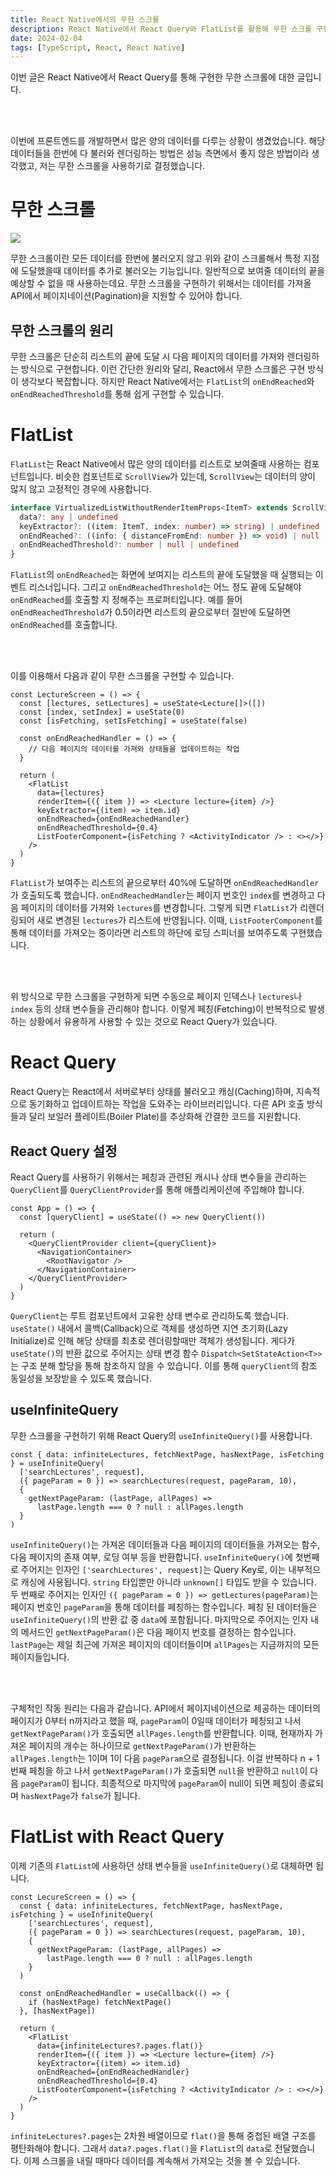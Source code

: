 ```yaml
---
title: React Native에서의 무한 스크롤
description: React Native에서 React Query와 FlatList를 활용해 무한 스크롤 구현하기
date: 2024-02-04
tags: [TypeScript, React, React Native]
---
```

이번 글은 React Native에서 React Query를 통해 구현한 무한 스크롤에 대한 글입니다.

<br /><br />

이번에 프론트엔드를 개발하면서 많은 양의 데이터를 다루는 상황이 생겼었습니다.
해당 데이터들을 한번에 다 불러와 렌더링하는 방법은 성능 측면에서 좋지 않은 방법이라 생각했고, 저는 무한 스크롤을 사용하기로 결정했습니다.

# 무한 스크롤

![](1.gif)

무한 스크롤이란 모든 데이터를 한번에 불러오지 않고 위와 같이 스크롤해서 특정 지점에 도달했을때 데이터를 추가로 불러오는 기능입니다.
일반적으로 보여줄 데이터의 끝을 예상할 수 없을 때 사용하는데요.
무한 스크롤을 구현하기 위해서는 데이터를 가져올 API에서 페이지네이션(Pagination)을 지원할 수 있어야 합니다.

## 무한 스크롤의 원리

무한 스크롤은 단순히 리스트의 끝에 도달 시 다음 페이지의 데이터를 가져와 렌더링하는 방식으로 구현합니다.
이런 간단한 원리와 달리, React에서 무한 스크롤은 구현 방식이 생각보다 복잡합니다.
하지만 React Native에서는 `FlatList`의 `onEndReached`와 `onEndReachedThreshold`를 통해 쉽게 구현할 수 있습니다.

# FlatList

`FlatList`는 React Native에서 많은 양의 데이터를 리스트로 보여줄때 사용하는 컴포넌트입니다.
비슷한 컴포넌트로 `ScrollView`가 있는데, `ScrollView`는 데이터의 양이 많지 않고 고정적인 경우에 사용합니다.

```ts title="VirtualizedList.d.ts" showLineNumbers {4-5}
interface VirtualizedListWithoutRenderItemProps<ItemT> extends ScrollViewProps {
  data?: any | undefined
  keyExtractor?: ((item: ItemT, index: number) => string) | undefined
  onEndReached?: ((info: { distanceFromEnd: number }) => void) | null | undefined
  onEndReachedThreshold?: number | null | undefined
}
```

`FlatList`의 `onEndReached`는 화면에 보여지는 리스트의 끝에 도달했을 때 실행되는 이벤트 리스너입니다.
그리고 `onEndReachedThreshold`는 어느 정도 끝에 도달해야 `onEndReached`를 호출할 지 정해주는 프로퍼티입니다.
예를 들어 `onEndReachedThreshold`가 0.5이라면 리스트의 끝으로부터 절반에 도달하면 `onEndReached`를 호출합니다.

<br /><br />

이를 이용해서 다음과 같이 무한 스크롤을 구현할 수 있습니다.

```tsx title="LectureScreen.tsx" showLineNumbers
const LectureScreen = () => {
  const [lectures, setLectures] = useState<Lecture[]>([])
  const [index, setIndex] = useState(0)
  const [isFetching, setIsFetching] = useState(false)

  const onEndReachedHandler = () => {
    // 다음 페이지의 데이터를 가져와 상태들을 업데이트하는 작업
  }

  return (
    <FlatList
      data={lectures}
      renderItem={({ item }) => <Lecture lecture={item} />}
      keyExtractor={(item) => item.id}
      onEndReached={onEndReachedHandler}
      onEndReachedThreshold={0.4}
      ListFooterComponent={isFetching ? <ActivityIndicator /> : <></>}
    />
  )
}
```

`FlatList`가 보여주는 리스트의 끝으로부터 40%에 도달하면 `onEndReachedHandler`가 호출되도록 했습니다.
`onEndReachedHandler`는 페이지 번호인 `index`를 변경하고 다음 페이지의 데이터를 가져와 `lectures`를 변경합니다.
그렇게 되면 `FlatList`가 리렌더링되어 새로 변경된 `lectures`가 리스트에 반영됩니다.
이때, `ListFooterComponent`를 통해 데이터를 가져오는 중이라면 리스트의 하단에 로딩 스피너를 보여주도록 구현했습니다.

<br /><br />

위 방식으로 무한 스크롤을 구현하게 되면 수동으로 페이지 인덱스나 `lectures`나 `index` 등의 상태 변수들을 관리해야 합니다.
이렇게 페칭(Fetching)이 반복적으로 발생하는 상황에서 유용하게 사용할 수 있는 것으로 React Query가 있습니다.

# React Query

React Query는 React에서 서버로부터 상태를 불러오고 캐싱(Caching)하며, 지속적으로 동기화하고 업데이트하는 작업을 도와주는 라이브러리입니다.
다른 API 호출 방식들과 달리 보일러 플레이트(Boiler Plate)를 추상화해 간결한 코드를 지원합니다.

## React Query 설정

React Query를 사용하기 위해서는 페칭과 관련된 캐시나 상태 변수들을 관리하는 `QueryClient`를 `QueryClientProvider`를 통해 애플리케이션에 주입해야 합니다.

```tsx title="App.tsx" showLineNumbers {2, 5, 9}
const App = () => {
  const [queryClient] = useState(() => new QueryClient())

  return (
    <QueryClientProvider client={queryClient}>
      <NavigationContainer>
        <RootNavigator />
      </NavigationContainer>
    </QueryClientProvider>
  )
}
```

`QueryClient`는 루트 컴포넌트에서 고유한 상태 변수로 관리하도록 했습니다.
`useState()` 내에서 콜백(Callback)으로 객체를 생성하면 지연 초기화(Lazy Initialize)로 인해 해당 상태를 최초로 렌더링할때만 객체가 생성됩니다.
게다가 `useState()`의 반환 값으로 주어지는 상태 변경 함수 `Dispatch<SetStateAction<T>>`는 구조 분해 할당을 통해 참조하지 않을 수 있습니다.
이를 통해 `queryClient`의 참조 동일성을 보장받을 수 있도록 했습니다.

## useInfiniteQuery

무한 스크롤을 구현하기 위해 React Query의 `useInfiniteQuery()`를 사용합니다.

```tsx title="LectureScreen.tsx" showLineNumbers
const { data: infiniteLectures, fetchNextPage, hasNextPage, isFetching } = useInfiniteQuery(
  ['searchLectures', request],
  ({ pageParam = 0 }) => searchLectures(request, pageParam, 10),
  {
    getNextPageParam: (lastPage, allPages) =>
      lastPage.length === 0 ? null : allPages.length
  }
)
```

`useInfiniteQuery()`는 가져온 데이터들과 다음 페이지의 데이터들을 가져오는 함수, 다음 페이지의 존재 여부, 로딩 여부 등을 반환합니다.
`useInfiniteQuery()`에 첫번째로 주어지는 인자인 `['searchLectures', request]`는 Query Key로, 이는 내부적으로 캐싱에 사용됩니다.
`string` 타입뿐만 아니라 `unknown[]` 타입도 받을 수 있습니다.
두 번째로 주어지는 인자인 `({ pageParam = 0 }) => getLectures(pageParam)`는 페이지 번호인 `pageParam`을 통해 데이터를 페칭하는 함수입니다.
페칭 된 데이터들은 `useInfiniteQuery()`의 반환 값 중 `data`에 포함됩니다.
마지막으로 주어지는 인자 내의 메서드인 `getNextPageParam()`은 다음 페이지 번호를 결정하는 함수입니다.
`lastPage`는 제일 최근에 가져온 페이지의 데이터들이며 `allPages`는 지금까지의 모든 페이지들입니다.

<br /><br />

구체적인 작동 원리는 다음과 같습니다.
API에서 페이지네이션으로 제공하는 데이터의 페이지가 0부터 n까지라고 했을 때, `pageParam`이 0일때 데이터가 페칭되고 나서 `getNextPageParam()`가 호출되면 `allPages.length`를 반환합니다.
이때, 현재까지 가져온 페이지의 개수는 하나이므로 `getNextPageParam()`가 반환하는 `allPages.length`는 1이며 1이 다음 `pageParam`으로 결정됩니다.
이걸 반복하다 n + 1번째 페칭을 하고 나서 `getNextPageParam()`가 호출되면 `null`을 반환하고 `null`이 다음 `pageParam`이 됩니다.
최종적으로 마지막에 `pageParam`이 null이 되면 페칭이 종료되며 `hasNextPage`가 `false`가 됩니다.

# FlatList with React Query

이제 기존의 `FlatList`에 사용하던 상태 변수들을 `useInfiniteQuery()`로 대체하면 됩니다.

```tsx title="LectureScreen.tsx" showLineNumbers {11-13, 17}
const LecureScreen = () => {
  const { data: infiniteLectures, fetchNextPage, hasNextPage, isFetching } = useInfiniteQuery(
    ['searchLectures', request],
    ({ pageParam = 0 }) => searchLectures(request, pageParam, 10),
    {
      getNextPageParam: (lastPage, allPages) =>
        lastPage.length === 0 ? null : allPages.length
    }
  )

  const onEndReachedHandler = useCallback(() => {
    if (hasNextPage) fetchNextPage()
  }, [hasNextPage])

  return (
    <FlatList
      data={infiniteLectures?.pages.flat()}
      renderItem={({ item }) => <Lecture lecture={item} />}
      keyExtractor={(item) => item.id}
      onEndReached={onEndReachedHandler}
      onEndReachedThreshold={0.4}
      ListFooterComponent={isFetching ? <ActivityIndicator /> : <></>}
    />
  )
}
```

`infiniteLectures?.pages`는 2차원 배열이므로 `flat()`을 통해 중첩된 배열 구조를 평탄화해야 합니다.
그래서 `data?.pages.flat()`을 `FlatList`의 `data`로 전달했습니다.
이제 스크롤을 내릴 때마다 데이터를 계속해서 가져오는 것을 볼 수 있습니다.
